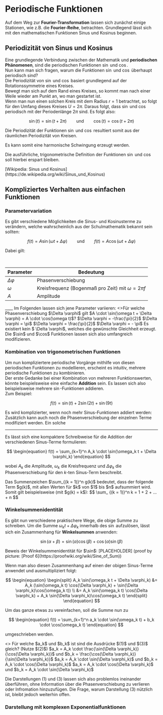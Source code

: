 
# Periodische Funktionen

Auf dem Weg zur **Fourier-Transformation** lassen sich zunächst einige Stationen, wie z.B. die **Fourier-Reihe**, betrachten. Grundlegend lässt sich mit den mathematischen Funktionen Sinus und Kosinus beginnen.

## Periodizität von Sinus und Kosinus

Eine grundlegende Verbindung zwischen der Mathematik und **periodischen Phänomenen**, sind die periodischen Funktionen $\sin$ und $\cos$.  
Nun kann man sich fragen, warum die Funktionen $\sin$ und $\cos$ überhaupt periodisch sind?  
Die Periodizität von $\sin$ und $\cos$ basiert grundlegend auf der Rotationssymmetrie eines Kreises.  
Bewegt man sich auf dem Rand eines Kreises, so kommt man nach einer Weile wieder am Punkt an, wo man gestartet ist.  
Wenn man nun einen solchen Kreis mit dem Radius $r = 1$ betrachtet, so folgt für den Umfang dieses Kreises $U = 2 \pi$. Daraus folgt, dass $\sin$ und $\cos$ periodisch mit der Periodenlänge $2\pi$ sind. Es folgt also:

$$
\sin(t) = \sin(t+2\pi) \qquad \text{und}\qquad \cos(t) = \cos(t+2\pi)
$$

Die Periodizität der Funktionen $\sin$ und $\cos$ resultiert somit aus der räumlichen Periodizität von Kreisen.

<FrameMafs>
  <UnitCircle />
</FrameMafs>

Es kann somit eine harmonische Schwingung erzeugt werden.

Die ausführliche, trigonometrische Definition der Funktionen $\sin$ und $\cos$ soll hierbei erspart bleiben.

<Callout type="info" emoji="📚">
  [Wikipedia: Sinus und
  Kosinus](https://de.wikipedia.org/wiki/Sinus_und_Kosinus)
</Callout>

## Kompliziertes Verhalten aus einfachen Funktionen

### Parametervariation

Es gibt verschiedene Möglichkeiten die Sinus- und Kosinusterme zu verändern, welche wahrscheinlich aus der Schulmathematik bekannt sein sollten:

$$
f(t) = A \sin(\omega t + \Delta \varphi) \qquad \text{und} \qquad f(t) = A \cos(\omega t + \Delta \varphi)
$$

Dabei gilt:

<br/>
<div align="center">

| Parameter        | Bedeutung                                                |
| ---------------- | -------------------------------------------------------- |
| $\Delta \varphi$ | Phasenverschiebung                                       |
| $\omega$         | Kreisfrequenz (Bogenmaß pro Zeit) mit $\omega = 2 \pi f$ |
| $A$              | Amplitude                                                |

</div>
____
Im Folgenden lassen sich jene Parameter variieren:

<InteractiveSin />

<QuestionAnswer>
  <>Für welche Phasenverschiebung $\Delta \varphi$ gilt $A \cdot \sin(\omega t + \Delta \varphi) = A \cdot \cos(\omega t)$?</>
  <Answer>$\Delta \varphi = -\frac{\pi}{2}$</Answer>
  <Answer>$\Delta \varphi = \pi$</Answer>
  <Answer correct={true}>$\Delta \varphi = \frac{\pi}{2}$</Answer>
  <Answer>$\Delta \varphi = - \pi$ </Answer>
  <Answer>Es existiert kein $ \Delta \varphi$, welches die gewünschte Gleichheit erzeugt.</Answer>
</QuestionAnswer>
Die $\sin$ und $\cos$ Funktionen lassen sich also umfangreich modifizieren.

### Kombination von trigonometrischen Funktionen

Um nun kompliziertere periodische Vorgänge mithilfe von diesen periodischen Funktionen zu modellieren, erscheint es intuitiv, mehrere periodische Funktionen zu kombinieren.  
Der erste Gedanke bei einer Kombination von mehreren Funktionswerten, könnte beispielsweise eine einfache **Addition** sein. Es lassen sich also beispielsweise mehrere $\sin$-Funktionen addieren.  
Zum Beispiel:

$$
f(t) = \sin(t) + 2 \sin (2t)+  \sin(9t)
$$

<SampleAddition />
Es wird komplizierter, wenn noch mehr Sinus-Funktionen addiert werden:
<WaveSummation />
Zusätzlich kann auch noch die Phasenverschiebung der einzelnen Terme modifiziert
werden. Ein solche

---

Es lässt sich eine kompaktere Schreibweise für die Addition der verschiedenen Sinus-Terme formulieren:

$$
\begin{equation}
f(t) = \sum_{k=1}^n A_k \cdot \sin(\omega_k t + \Delta \varphi_k)
\end{equation}
$$

wobei $A_k$ die Amplitude, $\omega_k$ die Kreisfrequenz und $\Delta \varphi_k$ die Phasenverschiebung für den $k$-ten Sinus-Term beschreibt.

<Callout>
  Das Summenzeichen $\sum_{(k = 1)}^n g(k)$ bedeutet, dass der folgende Term
  $g(k)$, mit allen Werten für $k$ von $1$ bis $n$ aufsummiert wird. Somit gilt
  beispielsweise (mit $g(k) = k$): $$ \sum_
  {(k = 1)}^n k = 1 + 2 + ... + n $$
</Callout>

### Winkelsummenidentität

Es gibt nun verschiedene praktischere Wege, die obige Summe zu schreiben.
Um die Summe $\omega_k t + \Delta \varphi_k$ innerhalb des $\sin$ aufzulösen, lässt sich ein Zusammenhang für **Winkelsummen** anwenden:

$$
\sin(\alpha+ \beta) = \sin(\alpha)\cos(\beta) + \cos(\alpha)\sin(\beta)
$$

<Callout>
  Beweis der Winkelsummenidentität für $\sin$: [PLACEHOLDER] (proof by picture:
  [Proof 6](https://proofwiki.org/wiki/Sine_of_Sum))
</Callout>

Wenn man also diesen Zusammenhang auf einen der obigen Sinus-Terme anwendet und ausmultipliziert folgt:

$$
\begin{equation}
\begin{split}
A_k  \sin(\omega_k t + \Delta \varphi_k) &= A_k (\sin(\omega_k t) \cos(\Delta \varphi_k) + \sin(\Delta \varphi_k)\cos(\omega_k t)) \\
&= A_k \sin(\omega_k t) \cos(\Delta \varphi_k) + A_k \sin(\Delta \varphi_k)\cos(\omega_k t)
\end{split}
\end{equation}
$$

Um das ganze etwas zu vereinfachen, soll die Summe nun zu

$$
\begin{equation}
f(t) = \sum_{k=1}^n a_k \cdot \sin(\omega_k t) + b_k \cdot \cos(\omega_k t)
\end{equation}
$$

umgeschrieben werden.

<QuestionAnswer>
  <>
    Für welche $a_k$ und $b_k$ ist sind die Ausdrücke $(1)$ und $(3)$ gleich? (Nutze $(2)$)
  </>
  <Answer>$a_k = A_k \cdot \frac{\sin(\Delta \varphi_k)}{\cos(\Delta \varphi_k)}$ und $b_k = \frac{\cos(\Delta \varphi_k)}{\sin(\Delta \varphi_k)}$</Answer>
  <Answer>$a_k = A_k \cdot \sin(\Delta \varphi_k)$ und $b_k = A_k \cdot \cos(\Delta \varphi_k)$</Answer>
  <Answer correct={true}>$a_k = A_k \cdot \cos(\Delta \varphi_k)$ und $b_k = A_k \cdot \sin(\Delta \varphi_k)$</Answer>
</QuestionAnswer>

Die Darstellungen $(1)$ und $(3)$ lassen sich also problemlos ineinander überführen, ohne Information über die Phasenverschiebung zu verlieren oder Infromation hinzuzufügen. Die Frage, warum Darstellung $(3)$ nützlich ist, bleibt jedoch weiterhin offen.

### Darstellung mit komplexen Exponentialfunktionen
